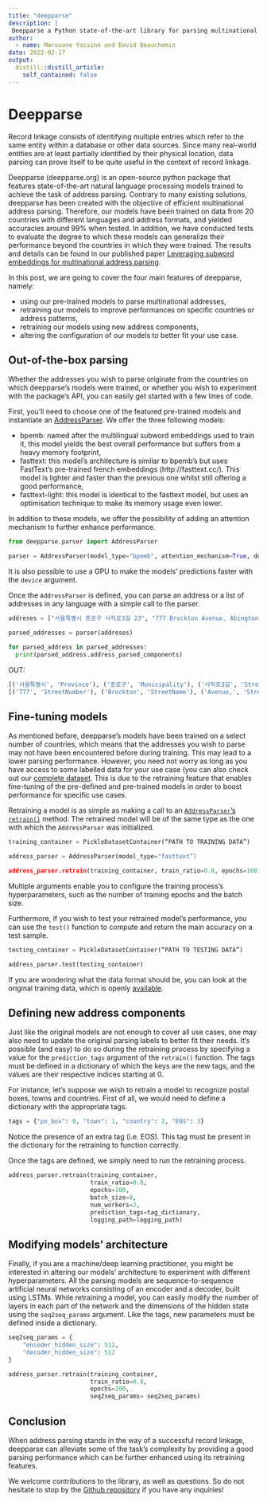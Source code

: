 ```yaml
---
title: "deepparse"
description: |
 Deepparse a Python state-of-the-art library for parsing multinational street addresses using deep learning.
author:
  - name: Marouane Yassine and David Beauchemin
date: 2022-02-17
output:
  distill::distill_article:
    self_contained: false
---
```


# Deepparse

Record linkage consists of identifying multiple entries which refer to the same entity within a database or other data sources. Since many real-world entities are at least partially identified by their physical location, data parsing can prove itself to be quite useful in the context of record linkage.

Deepparse (deepparse.org) is an open-source python package that features state-of-the-art natural language processing models trained to achieve the task of address parsing. Contrary to many existing solutions, deepparse has been created with the objective of efficient multinational address parsing. Therefore, our models have been trained on data from 20 countries with different languages and address formats, and yielded accuracies around 99% when tested. In addition, we have conducted tests to evaluate the degree to which these models can generalize their performance beyond the countries in which they were trained. The results and details can be found in our published paper [Leveraging subword embeddings for multinational address parsing](https://ieeexplore.ieee.org/document/9357170).

In this post, we are going to cover the four main features of deepparse, namely:

- using our pre-trained models to parse multinational addresses,
- retraining our models to improve performances on specific countries or address patterns,
- retraining our models using new address components,
- altering the configuration of our models to better fit your use case.

## Out-of-the-box parsing

Whether the addresses you wish to parse originate from the countries on which deepparse’s models were trained, or whether you wish to experiment with the package’s API, you can easily get started with a few lines of code.

First, you’ll need to choose one of the featured pre-trained models and instantiate an [AddressParser](https://deepparse.org/parser.html#deepparse.parser.AddressParser). We offer the three following models:

- bpemb: named after the multilingual subword embeddings used to train it, this model yields the best overall performance but suffers from a heavy memory footprint,
- fasttext: this model’s architecture is similar to bpemb’s but uses FastText’s pre-trained french embeddings (http://fasttext.cc/). This model is lighter and faster than the previous one whilst still offering a good performance,
- fasttext-light: this model is identical to the fasttext model, but uses an optimisation technique to make its memory usage even lower.

In addition to these models, we offer the possibility of adding an attention mechanism to further enhance performance.

``` python
from deepparse.parser import AddressParser

parser = AddressParser(model_type="bpemb", attention_mechanism=True, device=0)

```

It is also possible to use a GPU to make the models’ predictions faster with the `device` argument.

Once the `AddressParser` is defined, you can parse an address or a list of addresses in any language with a simple call to the parser.

``` python
addreses = ["서울특별시 종로구 사직로3길 23", "777 Brockton Avenue, Abington MA 2351"]

parsed_addresses = parser(addreses)

for parsed_address in parsed_addresses:
  print(parsed_address.address_parsed_components)

```

OUT:

``` python
[('서울특별시', 'Province'), ('종로구', 'Municipality'), ('사직로3길', 'StreetName'), ('23', 'StreetNumber')]
[('777', 'StreetNumber'), ('Brockton', 'StreetName'), ('Avenue,', 'StreetName'), ('Abington', 'Municipality'), ('MA', 'Province'), ('2351', 'PostalCode')]

```

## Fine-tuning models

As mentioned before, deepparse’s models have been trained on a select number of countries, which means that the addresses you wish to parse may not have been encountered before during training. This may lead to a lower parsing performance. However, you need not worry as long as you have access to some labelled data for your use case (you can also check out our [complete dataset](https://github.com/GRAAL-Research/deepparse-address-data). This is due to the retraining feature that enables fine-tuning of the pre-defined and pre-trained models in order to boost performance for specific use cases.

Retraining a model is as simple as making a call to an [`AddressParser`’s `retrain()`](https://deepparse.org/parser.html#deepparse.parser.AddressParser.retrain) method. The retrained model will be of the same type as the one with which the `AddressParser` was initialized.

``` python
training_container = PickleDatasetContainer(“PATH TO TRAINING DATA”)

address_parser = AddressParser(model_type="fasttext”)

address_parser.retrain(training_container, train_ratio=0.8, epochs=100)
```
Multiple arguments enable you to configure the training process’s hyperparameters, such as the number of training epochs and the batch size.

Furthermore, if you wish to test your retrained model’s performance, you can use the `test()` function to compute and return the main accuracy on a test sample.

``` python
testing_container = PickleDatasetContainer(“PATH TO TESTING DATA”)

address_parser.test(testing_container)
```

If you are wondering what the data format should be, you can look at the original training data, which is openly [available](https://github.com/GRAAL-Research/deepparse-address-data).


## Defining new address components

Just like the original models are not enough to cover all use cases, one may also need to update the original parsing labels to better fit their needs. It’s possible (and easy) to do so during the retraining process by specifying a value for the `prediction_tags` argument of the `retrain()` function. The tags must be defined in a dictionary of which the keys are the new tags, and the values are their respective indices starting at 0.

For instance, let’s suppose we wish to retrain a model to recognize postal boxes, towns and countries. First of all, we would need to define a dictionary with the appropriate tags.

``` python
tags = {"po_box": 0, "town": 1, "country": 2, "EOS": 3}
```
Notice the presence of an extra tag (i.e. EOS). This tag must be present in the dictionary for the retraining to function correctly.

Once the tags are defined, we simply need to run the retraining process.

``` python
address_parser.retrain(training_container,
                       train_ratio=0.8,
                       epochs=100,
                       batch_size=8,
                       num_workers=2,
                       prediction_tags=tag_dictionary,
                       logging_path=logging_path)
```


## Modifying models’ architecture

Finally, if you are a machine/deep learning practitioner, you might be interested in altering our models’ architecture to experiment with different hyperparameters. All the parsing models are sequence-to-sequence artificial neural networks consisting of an encoder and a decoder, built using LSTMs. While retraining a model, you can easily modify the number of layers in each part of the network and the dimensions of the hidden state using the `seq2seq_params` argument. Like the tags, new parameters must be defined inside a dictionary.

``` python
seq2seq_params = {
    "encoder_hidden_size": 512,
    "decoder_hidden_size": 512
}

address_parser.retrain(training_container, 
                       train_ratio=0.8,
                       epochs=100,
                       seq2seq_params= seq2seq_params)
```

## Conclusion

When address parsing stands in the way of a successful record linkage, deepparse can alleviate some of the task’s complexity by providing a good parsing performance which can be further enhanced using its retraining features.

We welcome contributions to the library, as well as questions. So do not hesitate to stop by the [Github repository](https://github.com/GRAAL-Research/deepparse) if you have any inquiries!